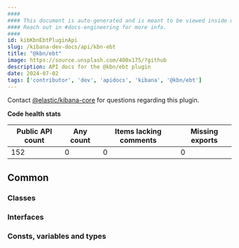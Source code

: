 ```yaml
---
####
#### This document is auto-generated and is meant to be viewed inside our experimental, new docs system.
#### Reach out in #docs-engineering for more info.
####
id: kibKbnEbtPluginApi
slug: /kibana-dev-docs/api/kbn-ebt
title: "@kbn/ebt"
image: https://source.unsplash.com/400x175/?github
description: API docs for the @kbn/ebt plugin
date: 2024-07-02
tags: ['contributor', 'dev', 'apidocs', 'kibana', '@kbn/ebt']
---
```




Contact [@elastic/kibana-core](https://github.com/orgs/elastic/teams/kibana-core) for questions regarding this plugin.

**Code health stats**

| Public API count  | Any count | Items lacking comments | Missing exports |
|-------------------|-----------|------------------------|-----------------|
| 152 | 0 | 0 | 0 |

## Common

### Classes
<DocDefinitionList data={kbnEbtObj.common.classes}/>

### Interfaces
<DocDefinitionList data={kbnEbtObj.common.interfaces}/>

### Consts, variables and types
<DocDefinitionList data={kbnEbtObj.common.misc}/>


